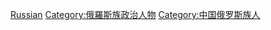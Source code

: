 [[Category:中華人民共和國各民族政治人物|Russian]]
[[Category:俄羅斯族政治人物|Category:俄羅斯族政治人物]]
[[Category:中国俄罗斯族人|Category:中国俄罗斯族人]]